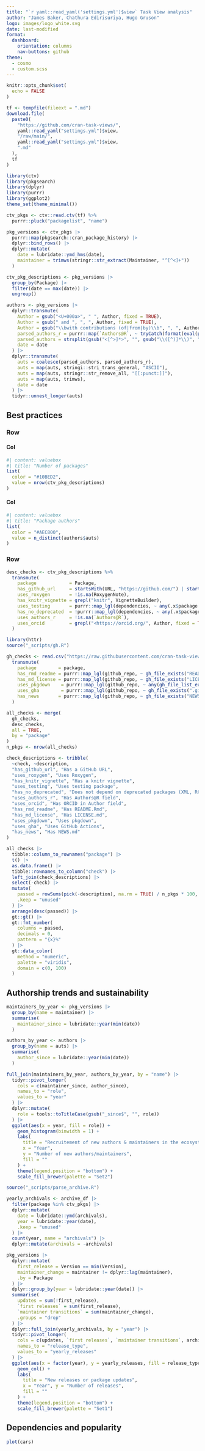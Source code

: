 ```yaml
---
title: "`r yaml::read_yaml('settings.yml')$view` Task View analysis"
author: "James Baker, Chathura Edirisuriya, Hugo Gruson"
logo: images/logo_white.svg
date: last-modified
format: 
  dashboard:
    orientation: columns
    nav-buttons: github
theme: 
  - cosmo
  - custom.scss
---
```


```r
knitr::opts_chunk$set(
  echo = FALSE
)
```

```r
tf <- tempfile(fileext = ".md")
download.file(
  paste0(
    "https://github.com/cran-task-views/",
    yaml::read_yaml("settings.yml")$view,
    "/raw/main/",
    yaml::read_yaml("settings.yml")$view,
    ".md"
  ),
  tf
)
```

```r
library(ctv)
library(pkgsearch)
library(dplyr)
library(purrr)
library(ggplot2)
theme_set(theme_minimal())
```

```r
ctv_pkgs <- ctv::read.ctv(tf) %>%
  purrr::pluck("packagelist", "name") 
```

```r
pkg_versions <- ctv_pkgs |> 
  purrr::map(pkgsearch::cran_package_history) |> 
  dplyr::bind_rows() |> 
  dplyr::mutate(
    date = lubridate::ymd_hms(date),
    maintainer = trimws(stringr::str_extract(Maintainer, "^[^<]+"))
  )
```

```r
ctv_pkg_descriptions <- pkg_versions |> 
  group_by(Package) |> 
  filter(date == max(date)) |> 
  ungroup()
```

```r
authors <- pkg_versions |> 
  dplyr::transmute(
    Author = gsub("<U+000a>", " ", Author, fixed = TRUE),
    Author = gsub(" and ", ", ", Author, fixed = TRUE),
    Author = gsub("\\bwith contributions (of|from|by)\\b", ", ", Author),
    parsed_authors_r = purrr::map(`Authors@R`, ~ tryCatch(format(eval(parse(text = .x)), include = c("given", "family")), error = function(e) NA)),
    parsed_authors = strsplit(gsub("<[^>]*>", "", gsub("\\([^)]*\\)", "", gsub("\\[(\\w| |,)*\\]", "", Author))), "[[:space:]]*,+[[:space:]]*,*"),
    date = date
  ) |> 
  dplyr::transmute(
    auts = coalesce(parsed_authors, parsed_authors_r),
    auts = map(auts, stringi::stri_trans_general, "ASCII"),
    auts = map(auts, stringr::str_remove_all, "[[:punct:]]"),
    auts = map(auts, trimws),
    date = date
  ) |> 
  tidyr::unnest_longer(auts)
```

## Best practices {width=33%}

### Row {height=20%}

#### Col

```r
#| content: valuebox
#| title: "Number of packages"
list(
  color = "#10BED2",
  value = nrow(ctv_pkg_descriptions)
)
```

#### Col

```r
#| content: valuebox
#| title: "Package authors"
list(
  color = "#AEC800",
  value = n_distinct(authors$auts)
)
```

### Row

```r
desc_checks <- ctv_pkg_descriptions %>%
  transmute(
    package            = Package,
    has_github_url     = startsWith(URL, "https://github.com/") | startsWith(BugReports, "https://github.com/"),
    uses_roxygen       = !is.na(RoxygenNote),
    has_knitr_vignette = grepl("knitr", VignetteBuilder),
    uses_testing       = purrr::map_lgl(dependencies, ~ any(.x$package %in% c("testthat", "testit", "unitizer", "RUnit", "tinytest"))),
    has_no_deprecated  = !purrr::map_lgl(dependencies, ~ any(.x$package %in% c("RUnit", "XML", "RCurl", "plyr", "reshape2"))),
    uses_authors_r     = !is.na(`Authors@R`),
    uses_orcid         = grepl("<https://orcid.org/", Author, fixed = TRUE)
  )
```

```r
library(httr)
source("_scripts/gh.R")
```

```r
gh_checks <- read.csv("https://raw.githubusercontent.com/cran-task-views/Epidemiology/main/data/source_repositories.csv") %>%
  transmute(
    package        = package,
    has_rmd_readme = purrr::map_lgl(github_repo, ~ gh_file_exists("README.Rmd", .x)),
    has_md_license = purrr::map_lgl(github_repo, ~ gh_file_exists("LICENSE.md", .x)),
    uses_pkgdown    = purrr::map_lgl(github_repo, ~ any(gh_file_list_exists(c("_pkgdown.yml", "_pkgdown.yaml", "pkgdown/pkgdown.yml"), .x))),
    uses_gha        = purrr::map_lgl(github_repo, ~ gh_file_exists(".github/workflows", .x)),
    has_news       = purrr::map_lgl(github_repo, ~ gh_file_exists("NEWS.md", .x))
  )
```

```r
all_checks <- merge(
  gh_checks,
  desc_checks,
  all = TRUE,
  by = "package"
)
n_pkgs <- nrow(all_checks)
```

```r
check_descriptions <- tribble(
  ~check, ~description,
  "has_github_url", "Has a GitHub URL",
  "uses_roxygen", "Uses Roxygen",
  "has_knitr_vignette", "Has a knitr vignette",
  "uses_testing", "Uses testing package",
  "has_no_deprecated", "Does not depend on deprecated packages (XML, RCurl, RUnit, plyr, reshape2)",
  "uses_authors_r", "Has Authors@R field",
  "uses_orcid", "Has ORCID in Author field",
  "has_rmd_readme", "Has README.Rmd",
  "has_md_license", "Has LICENSE.md",
  "uses_pkgdown", "Uses pkgdown",
  "uses_gha", "Uses GitHub Actions",
  "has_news", "Has NEWS.md"
)
```

```r
all_checks |>
  tibble::column_to_rownames("package") |>
  t() |>
  as.data.frame() |>
  tibble::rownames_to_column("check") |>
  left_join(check_descriptions) |>
  select(-check) |> 
  mutate(
    passed = rowSums(pick(-description), na.rm = TRUE) / n_pkgs * 100,
    .keep = "unused"
  ) |>
  arrange(desc(passed)) |> 
  gt::gt() |> 
  gt::fmt_number(
    columns = passed,
    decimals = 0,
    pattern = "{x}%"
  ) |> 
  gt::data_color(
    method = "numeric",
    palette = "viridis",
    domain = c(0, 100)
  )
```

## Authorship trends and sustainability {width=33%}

```r
maintainers_by_year <- pkg_versions |> 
  group_by(name = maintainer) |> 
  summarise(
    maintainer_since = lubridate::year(min(date))
  )

authors_by_year <- authors |>
  group_by(name = auts) |> 
  summarise(
    author_since = lubridate::year(min(date))
  )

full_join(maintainers_by_year, authors_by_year, by = "name") |>
  tidyr::pivot_longer(
    cols = c(maintainer_since, author_since),
    names_to = "role",
    values_to = "year"
  ) |> 
  dplyr::mutate(
    role = tools::toTitleCase(gsub("_since$", "", role))
  ) |> 
  ggplot(aes(x = year, fill = role)) +
    geom_histogram(binwidth = 1) +
    labs(
      title = "Recruitement of new authors & maintainers in the ecosystem",
      x = "Year",
      y = "Number of new authors/maintainers",
      fill = ""
    ) +
    theme(legend.position = "bottom") +
    scale_fill_brewer(palette = "Set2")
```

```r
source("_scripts/parse_archive.R")

yearly_archivals <- archive_df |> 
  filter(package %in% ctv_pkgs) |> 
  dplyr::mutate(
    date = lubridate::ymd(archivals),
    year = lubridate::year(date),
    .keep = "unused"
  ) |> 
  count(year, name = "archivals") |> 
  dplyr::mutate(archivals = -archivals)
```

```r
pkg_versions |> 
  dplyr::mutate(
    first_release = Version == min(Version), 
    maintainer_change = maintainer != dplyr::lag(maintainer),
    .by = Package
  ) |>
  dplyr::group_by(year = lubridate::year(date)) |> 
  summarise(
    updates = sum(!first_release),
    `first releases` = sum(first_release),
    `maintainer transitions` = sum(maintainer_change),
    .groups = "drop"
  ) |> 
  dplyr::full_join(yearly_archivals, by = "year") |> 
  tidyr::pivot_longer(
    cols = c(updates, `first releases`, `maintainer transitions`, archivals),
    names_to = "release_type",
    values_to = "yearly_releases"
  ) |>
  ggplot(aes(x = factor(year), y = yearly_releases, fill = release_type)) +
    geom_col() +
    labs(
      title = "New releases or package updates",
      x = "Year", y = "Number of releases",
      fill = ""
    ) +
    theme(legend.position = "bottom") +
    scale_fill_brewer(palette = "Set1")
```

## Dependencies and popularity {width=33%}

```r
plot(cars)
```


